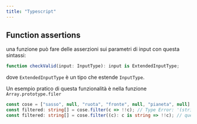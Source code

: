 ```yaml
---
title: "Typescript"
---
```


## Function assertions

una funzione può fare delle asserzioni sui parametri di input con questa sintassi:

```Typescript
function checkValid(input: InputType): input is ExtendedInputType;
```

dove `ExtendedInputType` è un tipo che estende `InputType`.

Un esempio pratico di questa funzionalità è nella funzione `Array.prototype.filer`

```Typescript
const cose = ["sasso", null, "ruota", "fronte", null, "pianeta", null];
const filtered: string[] = cose.filter(c => !!c); // Type Error: '(string | null)[]' is not assignable to type 'string[]'.
const filtered: string[] = cose.filter((c): c is string => !!c); // questo funziona
```
